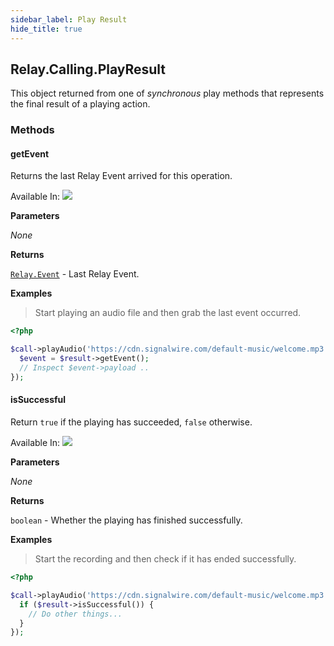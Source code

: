 ```yaml
---
sidebar_label: Play Result
hide_title: true
---
```



## Relay.Calling.PlayResult

This object returned from one of _synchronous_ play methods that represents the final result of a playing action.

### Methods

#### getEvent

Returns the last Relay Event arrived for this operation.

Available In: <img className="method-available-tag" src="https://img.shields.io/badge/-v2.0+-brightgreen.svg" />

**Parameters**

_None_

**Returns**

[`Relay.Event`][relay-event] - Last Relay Event.

**Examples**

> Start playing an audio file and then grab the last event occurred.

```php
<?php

$call->playAudio('https://cdn.signalwire.com/default-music/welcome.mp3')->done(function($result) {
  $event = $result->getEvent();
  // Inspect $event->payload ..
});
```

#### isSuccessful

Return `true` if the playing has succeeded, `false` otherwise.

Available In: <img className="method-available-tag" src="https://img.shields.io/badge/-v2.0+-brightgreen.svg" />

**Parameters**

_None_

**Returns**

`boolean` - Whether the playing has finished successfully.

**Examples**

> Start the recording and then check if it has ended successfully.

```php
<?php

$call->playAudio('https://cdn.signalwire.com/default-music/welcome.mp3')->done(function($result) {
  if ($result->isSuccessful()) {
    // Do other things...
  }
});
```

[relay-event]: ../../event